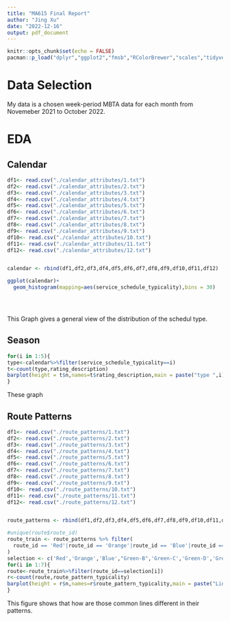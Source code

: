 ---
title: "MA615 Final Report"
author: "Jing Xu"
date: "2022-12-16"
output: pdf_document
---

```{r setup, include=FALSE}
knitr::opts_chunk$set(echo = FALSE)
pacman::p_load("dplyr","ggplot2","fmsb","RColorBrewer","scales","tidyverse")

```


# Data Selection

My data is a chosen week-period MBTA data for each month from Novemeber 2021 to October 2022.

# EDA

## Calendar
```{r, include=FALSE}
df1<- read.csv("./calendar_attributes/1.txt")
df2<- read.csv("./calendar_attributes/2.txt")
df3<- read.csv("./calendar_attributes/3.txt")
df4<- read.csv("./calendar_attributes/4.txt")
df5<- read.csv("./calendar_attributes/5.txt")
df6<- read.csv("./calendar_attributes/6.txt")
df7<- read.csv("./calendar_attributes/7.txt")
df8<- read.csv("./calendar_attributes/8.txt")
df9<- read.csv("./calendar_attributes/9.txt")
df10<- read.csv("./calendar_attributes/10.txt")
df11<- read.csv("./calendar_attributes/11.txt")
df12<- read.csv("./calendar_attributes/12.txt")


calendar <- rbind(df1,df2,df3,df4,df5,df6,df7,df8,df9,df10,df11,df12)
```

```{r,echo=FALSE,fig.cap='Typicality'}


ggplot(calendar)+
  geom_histogram(mapping=aes(service_schedule_typicality),bins = 30)


  
```
This Graph gives a general view of the distribution of the schedul type.


## Season
```{r,echo=FALSE,fig.cap='Season of each Typicality'}


for(i in 1:5){
type<-calendar%>%filter(service_schedule_typicality==i)
t<-count(type,rating_description)
barplot(height = t$n,names=t$rating_description,main = paste("type ",i),col=rainbow(5))
}
```
These graph 


## Route Patterns
```{r, include=FALSE}
df1<- read.csv("./route_patterns/1.txt")
df2<- read.csv("./route_patterns/2.txt")
df3<- read.csv("./route_patterns/3.txt")
df4<- read.csv("./route_patterns/4.txt")
df5<- read.csv("./route_patterns/5.txt")
df6<- read.csv("./route_patterns/6.txt")
df7<- read.csv("./route_patterns/7.txt")
df8<- read.csv("./route_patterns/8.txt")
df9<- read.csv("./route_patterns/9.txt")
df10<- read.csv("./route_patterns/10.txt")
df11<- read.csv("./route_patterns/11.txt")
df12<- read.csv("./route_patterns/12.txt")


route_patterns <- rbind(df1,df2,df3,df4,df5,df6,df7,df8,df9,df10,df11,df12)
```



```{r,echo=FALSE,fig.cap='Train Typicality'}
#unique(route$route_id)
route_train <- route_patterns %>% filter(
  route_id == 'Red'|route_id == 'Orange'|route_id == 'Blue'|route_id == 'Green-B'|route_id == 'Green-C'|route_id == 'Green-D'|route_id == 'Green-E'
)
selection <- c('Red','Orange','Blue',"Green-B",'Green-C','Green-D','Green-E')
for(i in 1:7){
route<-route_train%>%filter(route_id==selection[i])
r<-count(route,route_pattern_typicality)
barplot(height = r$n,names=r$route_pattern_typicality,main = paste("Line ",selection[i]),col=rainbow(3))
}


```
This figure shows that how are those common lines different in their patterns. 